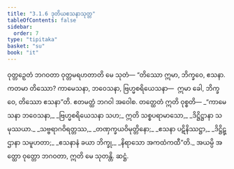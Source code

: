 ```yaml
---
title: "3.1.6 ဒုတိယဧသနာသုတ္တ"
tableOfContents: false
sidebar:
  order: 7
type: "tipitaka"
basket: "su"
book: "it"
---
```



<DynamicBreadcrumb />

<Division number="55" book="it">

<Paragraph number="356" book="it">
ဝုတ္တဉှေတံ ဘဂဝတာ ဝုတ္တမရဟတာတိ မေ သုတံ—
</Paragraph>

<Paragraph number="357" book="it">
“တိဿော ဣမာ, ဘိက္ခဝေ, ဧသနာ. ကတမာ တိဿော? ကာမေသနာ, ဘဝေသနာ, ဗြဟ္မစရိယေသနာ—  ဣမာ ခေါ, ဘိက္ခဝေ, တိဿော ဧသနာ”တိ. ဧတမတ္ထံ ဘဂဝါ အဝေါစ. တတ္ထေတံ ဣတိ ဝုစ္စတိ—
</Paragraph>

<Paragraph number="358" type="verses" book="it">
_“ကာမေသနာ ဘဝေသနာ,_  
_ဗြဟ္မစရိယေသနာ သဟ;_  
ဣတိ သစ္စပရာမာသော,_  
_ဒိဋ္ဌိဋ္ဌာနာ သမုဿယာ._  

</Paragraph>

<Paragraph number="359" type="verses" book="it">
_သဗ္ဗရာဂဝိရတ္တဿ,_  
_တဏှက္ခယဝိမုတ္တိနော;_  
_ဧသနာ ပဋိနိဿဋ္ဌာ,_  
_ဒိဋ္ဌိဋ္ဌာနာ သမူဟတာ;_  
_ဧသနာနံ ခယာ ဘိက္ခု,_  
_နိရာသော အကထံကထီ”တိ._  

</Paragraph>

<Paragraph number="360" book="it">
အယမ္ပိ အတ္ထော ဝုတ္တော ဘဂဝတာ, ဣတိ မေ သုတန္တိ.

</Paragraph>
</Division>

<Paragraph number="361" type="center" book="it">
ဆဋ္ဌံ.
</Paragraph>